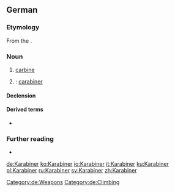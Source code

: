 {{also|karabiner}}
==German==

===Etymology===
From the {{etyl|fr|de}} {{m|fr|carabine}}.

===Noun===
{{de-noun|m|Karabiners|Karabiner}}

# [[carbine]]
# {{non-gloss definition|short for}} {{m|de|Karabinerhaken}}: [[carabiner]]

====Declension====
{{de-decl-noun-m|s|}}

====Derived terms====
* {{l|de|Karabinerhaken}}

===Further reading===
* {{pedia|lang=de}}

[[Category:de:Weapons]]
[[Category:de:Climbing]]

[[de:Karabiner]]
[[ko:Karabiner]]
[[io:Karabiner]]
[[it:Karabiner]]
[[ku:Karabiner]]
[[pl:Karabiner]]
[[ru:Karabiner]]
[[sv:Karabiner]]
[[zh:Karabiner]]